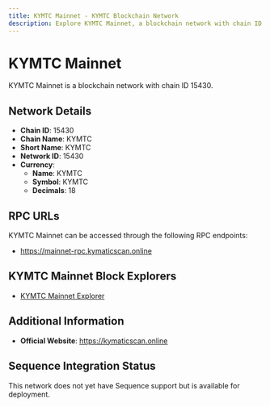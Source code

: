 ```yaml
--- 
title: KYMTC Mainnet - KYMTC Blockchain Network
description: Explore KYMTC Mainnet, a blockchain network with chain ID 15430. Learn about its native currency, KYMTC, and how to interact with the network.
---
```


# KYMTC Mainnet

KYMTC Mainnet is a blockchain network with chain ID 15430.

## Network Details

- **Chain ID**: 15430
- **Chain Name**: KYMTC
- **Short Name**: KYMTC
- **Network ID**: 15430
- **Currency**: 
  - **Name**: KYMTC
  - **Symbol**: KYMTC
  - **Decimals**: 18

## RPC URLs

KYMTC Mainnet can be accessed through the following RPC endpoints:

- https://mainnet-rpc.kymaticscan.online

## KYMTC Mainnet Block Explorers

- [KYMTC Mainnet Explorer](https://kymaticscan.online)

## Additional Information

- **Official Website**: https://kymaticscan.online

## Sequence Integration Status

This network does not yet have Sequence support but is available for deployment.
